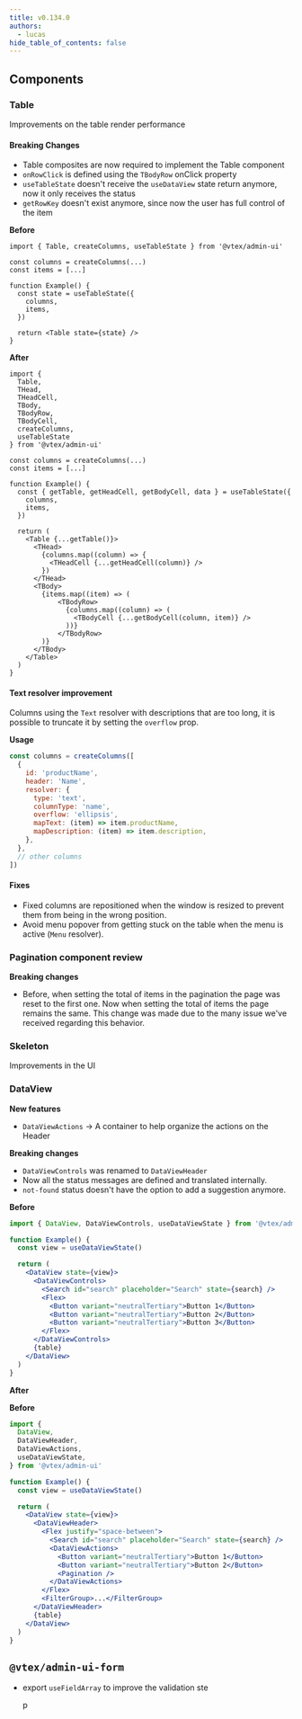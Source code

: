 ```yaml
---
title: v0.134.0
authors:
  - lucas
hide_table_of_contents: false
---
```


## Components

### Table

Improvements on the table render performance

#### Breaking Changes

- Table composites are now required to implement the Table component
- `onRowClick` is defined using the `TBodyRow` onClick property
- `useTableState` doesn't receive the `useDataView` state return anymore, now it only receives the status
- `getRowKey` doesn't exist anymore, since now the user has full control of the item

**Before**

```tsx
import { Table, createColumns, useTableState } from '@vtex/admin-ui'

const columns = createColumns(...)
const items = [...]

function Example() {
  const state = useTableState({
    columns,
    items,
  })

  return <Table state={state} />
}
```

**After**

```tsx
import {
  Table,
  THead,
  THeadCell,
  TBody,
  TBodyRow,
  TBodyCell,
  createColumns,
  useTableState
} from '@vtex/admin-ui'

const columns = createColumns(...)
const items = [...]

function Example() {
  const { getTable, getHeadCell, getBodyCell, data } = useTableState({
    columns,
    items,
  })

  return (
    <Table {...getTable()}>
      <THead>
        {columns.map((column) => {
          <THeadCell {...getHeadCell(column)} />
        })
      </THead>
      <TBody>
        {items.map((item) => (
            <TBodyRow>
              {columns.map((column) => (
                <TBodyCell {...getBodyCell(column, item)} />
              ))}
            </TBodyRow>
        )}
      </TBody>
    </Table>
  )
}
```

#### Text resolver improvement

Columns using the `Text` resolver with descriptions that are too long, it is possible to truncate it by setting the `overflow` prop.

**Usage**

```js
const columns = createColumns([
  {
    id: 'productName',
    header: 'Name',
    resolver: {
      type: 'text',
      columnType: 'name',
      overflow: 'ellipsis',
      mapText: (item) => item.productName,
      mapDescription: (item) => item.description,
    },
  },
  // other columns
])
```

#### Fixes

- Fixed columns are repositioned when the window is resized to prevent them from being in the wrong position.
- Avoid menu popover from getting stuck on the table when the menu is active (`Menu` resolver).

### Pagination component review

**Breaking changes**

- Before, when setting the total of items in the pagination the page was reset to the first one. Now when setting the total of items the page remains the same. This change was made due to the many issue we've received regarding this behavior.

### Skeleton

Improvements in the UI

### DataView

**New features**

- `DataViewActions` -> A container to help organize the actions on the Header

**Breaking changes**

- `DataViewControls` was renamed to `DataViewHeader`
- Now all the status messages are defined and translated internally.
- `not-found` status doesn't have the option to add a suggestion anymore.

**Before**

```jsx
import { DataView, DataViewControls, useDataViewState } from '@vtex/admin-ui'

function Example() {
  const view = useDataViewState()

  return (
    <DataView state={view}>
      <DataViewControls>
        <Search id="search" placeholder="Search" state={search} />
        <Flex>
          <Button variant="neutralTertiary">Button 1</Button>
          <Button variant="neutralTertiary">Button 2</Button>
          <Button variant="neutralTertiary">Button 3</Button>
        </Flex>
      </DataViewControls>
      {table}
    </DataView>
  )
}
```

**After**

**Before**

```jsx
import {
  DataView,
  DataViewHeader,
  DataViewActions,
  useDataViewState,
} from '@vtex/admin-ui'

function Example() {
  const view = useDataViewState()

  return (
    <DataView state={view}>
      <DataViewHeader>
        <Flex justify="space-between">
          <Search id="search" placeholder="Search" state={search} />
          <DataViewActions>
            <Button variant="neutralTertiary">Button 1</Button>
            <Button variant="neutralTertiary">Button 2</Button>
            <Pagination />
          </DataViewActions>
        </Flex>
        <FilterGroup>...</FilterGroup>
      </DataViewHeader>
      {table}
    </DataView>
  )
}
```

## `@vtex/admin-ui-form`

- export `useFieldArray` to improve the validation ste

  p
